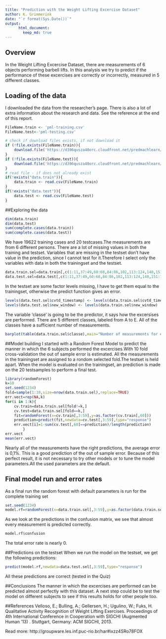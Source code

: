 ```yaml
---
title: "Prediction with the Weight Lifting Excercise Dataset"
author: K. Grimmerink  
date: "`r format(Sys.Date())`"
output:  
      html_document:  
        keep_md: true  
---  
```


## Overview
In the Weight Lifting Excercise Dataset, there are measurements of 6 objects performing barbell lifts. In this analysis we try to predict if the performance of these excercises are correctly or incorrectly, measured in 5 different classes.


## Loading of the data
I downloaded the data from the researcher's page. There is also a lot of extra information about the research and data. See the reference at the end of this report.
```r
FileName.train <- 'pml-training.csv'
FileName.test<-'pml-testing.csv'

# check if download files exists, if not download it
if (!file.exists(FileName.train)){
    download.file('https://d396qusza40orc.cloudfront.net/predmachlearn/pml-training.csv',FileName.train)
}
if (!file.exists(FileName.test)){
    download.file('https://d396qusza40orc.cloudfront.net/predmachlearn/pml-testing.csv',FileName.test)
}
# read file - if does not already exist
if(!exists("data.train")){
    data.train <- read.csv(FileName.train)
}
if(!exists("data.test")){
    data.test <- read.csv(FileName.test)
}
```

##Exploring the data
```r
dim(data.train)
dim(data.test)
sum(complete.cases(data.train))
sum(complete.cases(data.test))
```
We have 19622 training cases and 20 testcases.The  measurements are from 6 different persons. 
There are a lot of missing values in both the training and testset. Variables that are missing in the testset don't have value in the prediction, since I cannot test for it.Therefore I select only the variables with data in both the trainingset and the testset.
```r
data.train.sel=data.train[,c(1:11,37:49,60:68,84:86,102,113:124,140,151:160)]
data.test.sel=data.test[,c(1:11,37:49,60:68,84:86,102,113:124,140,151:160)]
```
In the testset are some factor levels missing, I have to get them equal to the trainingset, otherwise the predict function gives an error.
```r
levels(data.test.sel$cvtd_timestamp) <- levels(data.train.sel$cvtd_timestamp)
levels(data.test.sel$new_window) <- levels(data.train.sel$new_window)
```
The variable 'classe' is going to be the predictor, it says how the excersises are performed. There are 5 different classes, labeled from A to E. All of the classes have a sufficient number of measurements.
```r
barplot(table(data.train.sel$classe),main="Number of measurements for each classe")
```

##Model building
I started with a Random Forest Model to predict the manner in which the 6 subjects performed the excercises.With 10 fold cross-validation the out of sample error is estimated. All the measurements in the trainingset are assigned to a rondom selected fold.The testset is held apart. When the model is evaluated on the trainingset, an prediction is made on the 20 testsamples to perform a final test.
```r
library(randomForest)
k=10
set.seed(1234)
fold=sample(1:10,size=nrow(data.train.sel),replace=TRUE)
err.vect=rep(NA,k)
for(i in 1:k){
    cv.train=data.train.sel[fold!=k,]
    cv.test=data.train.sel[fold==k,]
    fit=randomForest(x=cv.train[,3:59],y=as.factor(cv.train[,60]))
    prediction=predict(fit,newdata=cv.test[,3:59],type="response")
    err.vect[i]=1-sum(cv.test[,60]==prediction)/length(prediction)
        }
err.vect 
mean(err.vect)
```

Nearly all of the measurements have the right predictions, the average error is 0,1%. This is a good prediction of the out of sample error. Because of this perfect result, it is not necessary to try other models or to tune the model parameters.All the used parameters are the default.

## Final model run and error rates
As a final run the random forest with default parameters is run for the complete training set
```r
set.seed(1234)
model.rf=randomForest(x=data.train.sel[,3:59],y=as.factor(data.train.sel[,60]))
```
As we look at the predictions in the confusion matrix, we see that almost every measurement is predicted correctly. 
```r
model.rf$confusion
```
The total error rate is nearly 0.


##Predictions on the testset
When we run the model on the testset, we get the following predictions:
```r
predict(model.rf,newdata=data.test.sel[,3:59],type="response")
```
All these predictions are correct (tested in the Quiz)

##Conclusions
The manner in which the excercises are performed can be predicted almost perfectly with this dataset. A next step could be to test the model on different subjects to see if this results holds for other people too.

##References
Velloso, E.; Bulling, A.; Gellersen, H.; Ugulino, W.; Fuks, H. Qualitative Activity Recognition of Weight Lifting Exercises. Proceedings of 4th International Conference in Cooperation with SIGCHI (Augmented Human '13) . Stuttgart, Germany: ACM SIGCHI, 2013.

Read more: http://groupware.les.inf.puc-rio.br/har#ixzz4SRo78FOX